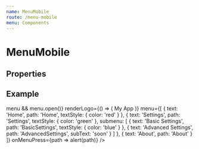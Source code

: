 ```yaml
---
name: MenuMobile
route: /menu-mobile
menu: Components
---
```



# MenuMobile

## Properties

<PropsTable of={MenuMobile} />

## Example

<Playground>
  <View style={{ height: 600, width: 400, borderWidth: 1, overflow: 'hidden' }}>
    <MenuMobile
      ref={menu => menu && menu.open()}
      renderLogo={() => (
        <View>
          <Text style={{ fontFamily: 'Lato-Bold', fontSize: 40 }}>My App</Text>
        </View>
      )}
      menu={[
        { text: 'Home', path: 'Home', textStyle: { color: 'red' } },
        {
          text: 'Settings',
          path: 'Settings',
          textStyle: { color: 'green' },
          submenu: [
            { text: 'Basic Settings', path: 'BasicSettings', textStyle: { color: 'blue' } },
            { text: 'Advanced Settings', path: 'AdvancedSettings', subText: 'soon' }
          ]
        },
        { text: 'About', path: 'About' }
      ]}
      onMenuPress={path => alert(path)}
    />
  </View>
</Playground>
